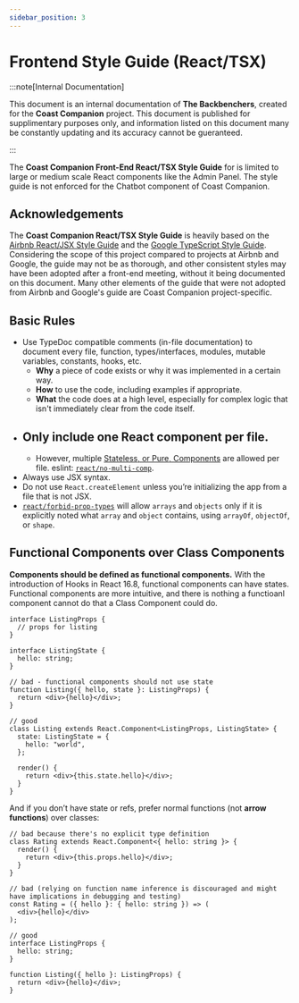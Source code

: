 ```yaml
---
sidebar_position: 3
---
```




# Frontend Style Guide (React/TSX)

:::note[Internal Documentation]

This document is an internal documentation of **The Backbenchers**, created for the **Coast Companion** project. This document is published for supplimentary purposes only, and information listed on this document many be constantly updating and its accuracy cannot be gueranteed.

:::

The **Coast Companion Front-End React/TSX Style Guide** for is limited to large or medium scale React components like the Admin Panel. The style guide is not enforced for the Chatbot component of Coast Companion.

## Acknowledgements
The **Coast Companion React/TSX Style Guide** is heavily based on the [Airbnb React/JSX Style Guide](https://airbnb.io/javascript/react/) and the [Google TypeScript Style Guide](https://google.github.io/styleguide/tsguide.html). Considering the scope of this project compared to projects at Airbnb and Google, the guide may not be as thorough, and other consistent styles may have been adopted after a front-end meeting, without it being documented on this document. Many other elements of the guide that were not adopted from Airbnb and Google's guide are Coast Companion project-specific.

## Basic Rules
  - Use TypeDoc compatible comments (in-file documentation) to document every file, function, types/interfaces, modules, mutable variables, constants, hooks, etc.
    - **Why** a piece of code exists or why it was implemented in a certain way.
    - **How** to use the code, including examples if appropriate.
    - **What** the code does at a high level, especially for complex logic that isn't immediately clear from the code itself.
  - Only include one React component per file.
    - 
    - However, multiple [Stateless, or Pure, Components](https://facebook.github.io/react/docs/reusable-components.html#stateless-functions) are allowed per file. eslint: [`react/no-multi-comp`](https://github.com/jsx-eslint/eslint-plugin-react/blob/master/docs/rules/no-multi-comp.md#ignorestateless).
  - Always use JSX syntax.
  - Do not use `React.createElement` unless you’re initializing the app from a file that is not JSX.
  - [`react/forbid-prop-types`](https://github.com/jsx-eslint/eslint-plugin-react/blob/master/docs/rules/forbid-prop-types.md) will allow `arrays` and `objects` only if it is explicitly noted what `array` and `object` contains, using `arrayOf`, `objectOf`, or `shape`.

## Functional Components over Class Components

**Components should be defined as functional components.** With the introduction of Hooks in React 16.8, functional components can have states. Functional components are more intuitive, and there is nothing a functioanl component cannot do that a Class Component could do.


```tsx
interface ListingProps {
  // props for listing
}

interface ListingState {
  hello: string;
}

// bad - functional components should not use state
function Listing({ hello, state }: ListingProps) {
  return <div>{hello}</div>;
}

// good
class Listing extends React.Component<ListingProps, ListingState> {
  state: ListingState = {
    hello: "world",
  };

  render() {
    return <div>{this.state.hello}</div>;
  }
}

```

And if you don’t have state or refs, prefer normal functions (not **arrow functions**) over classes:

```tsx
// bad because there's no explicit type definition
class Rating extends React.Component<{ hello: string }> {
  render() {
    return <div>{this.props.hello}</div>;
  }
}

// bad (relying on function name inference is discouraged and might have implications in debugging and testing)
const Rating = ({ hello }: { hello: string }) => (
  <div>{hello}</div>
);

// good
interface ListingProps {
  hello: string;
}

function Listing({ hello }: ListingProps) {
  return <div>{hello}</div>;
}

```
